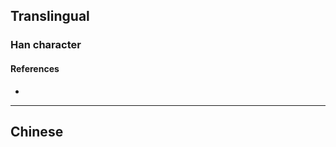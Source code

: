 {{also|曨}}
{{character info/new}}
==Translingual==

===Han character===
{{Han char|rn=72|rad=日|as=05|sn=9|four=|canj=AIKP|ids=⿰日龙}}

====References====
* {{Han ref|kx=0494.181|hdz=21499.080|uh=663D|ud=26173}}

----

==Chinese==
{{zh-see|曨}}
